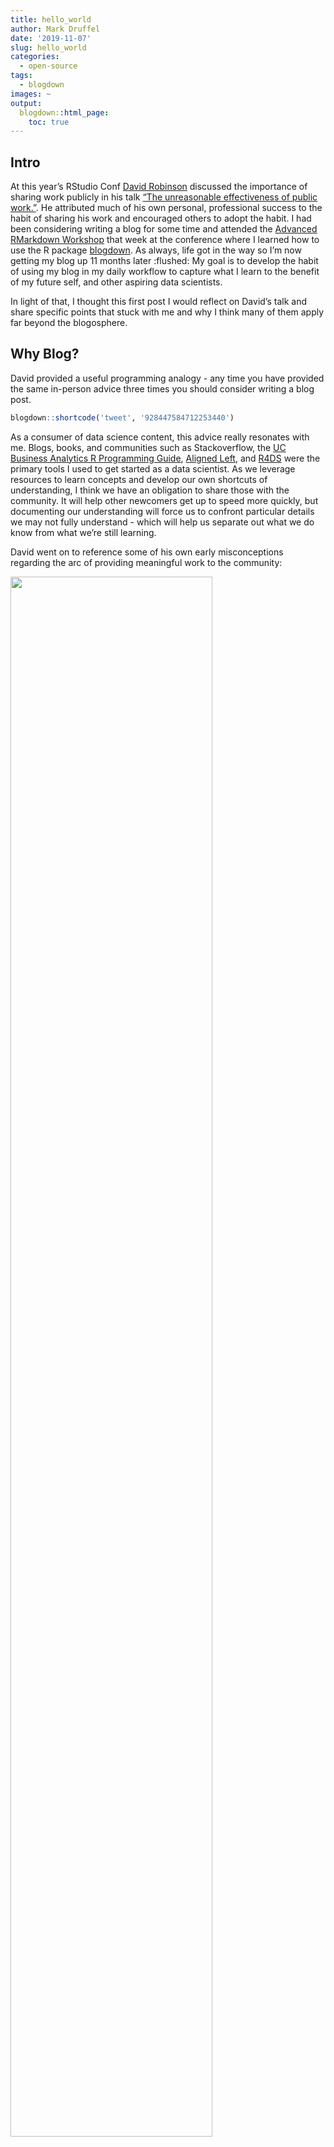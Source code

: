 ```yaml
---
title: hello_world
author: Mark Druffel
date: '2019-11-07'
slug: hello_world
categories:
  - open-source
tags:
  - blogdown
images: ~
output:
  blogdown::html_page:
    toc: true
---
```

## Intro  
At this year's RStudio Conf [David Robinson](http://varianceexplained.org/) discussed the importance of sharing work publicly in his talk ["The unreasonable effectiveness of public work."](https://resources.rstudio.com/rstudio-conf-2019/the-unreasonable-effectiveness-of-public-work). He attributed much of his own personal, professional success to the habit of sharing his work and encouraged others to adopt the habit. I had been considering writing a blog for some time and attended the [Advanced RMarkdown Workshop](https://arm.rbind.io/) that week at the conference where I learned how to use the R package [blogdown](https://github.com/rstudio/blogdown). As always, life got in the way so I'm now getting my blog up 11 months later :flushed: My goal is to develop the habit of using my blog in my daily workflow to capture what I learn to the benefit of my future self, and other aspiring data scientists.  

In light of that, I thought this first post I would reflect on David's talk and share specific points that stuck with me and why I think many of them apply far beyond the blogosphere. 

## Why Blog? 
David provided a useful programming analogy - any time you have provided the same in-person advice three times you should consider writing a blog post. 

<p align="center">
```r
blogdown::shortcode('tweet', '928447584712253440')
```
</p>

As a consumer of data science content, this advice really resonates with me. Blogs, books, and communities such as Stackoverflow, the [UC Business Analytics R Programming Guide](https://uc-r.github.io/), [Aligned Left](https://alignedleft.com/tutorials/d3), and [R4DS](https://r4ds.had.co.nz/) were the primary tools I used to get started as a data scientist. As we leverage resources to learn concepts and develop our own shortcuts of understanding, I think we have an obligation to share those with the community. It will help other newcomers get up to speed more quickly, but documenting our understanding will force us to confront particular details we may not fully understand - which will help us separate out what we do know from what we're still learning.

David went on to reference some of his own early misconceptions regarding the arc of providing meaningful work to the community:

[![](/posts/images/hello_world/goals.PNG){width=80% height=80%}](https://www.dropbox.com/s/jk7216yr30ztpdp/DavidRobinson-RStudio-2019-old.pdf?page=7)
 
In his earlier years David thought that he needed to complete all steps in the above process before publishing (i.e. develop an idea, test it, document it, and get through the publishing process). In hindsight, he realized that publishing and collaboration was where he derived most of the value... with that in mind, why not share throughout the process? 
 
> Anything still on your computer is, to a first approximation useless. When I look back at grad school the things I did that ended up not being publicized and just stayed on my computer - even I've forgotten them.

This point cannot be overstated. Not only does writing help us to understand what we know more deeply, the documentation serves as a guide to our future selves when we encounter the same problem again.   

David went on to reference Philip Guo's advice for academics that... 

```r
blogdown::shortcode('tweet', '1019978795862769665')
```

Throughout my career, I have encountered issues within organizations that have existed for years that are completely undocumented. Teams typically find workarounds to manage the specific issues and those workarounds simply exist as tribal knowledge. Teams frequently justify the lack of documentation with rationales such as "we're not going to waste time documenting a bug that will get fixed" or "you can't really document this it's just something you have to learn firsthand." Corporations tend to think of all documentation as technical documentation or user manuals which often further discourages users from documenting and sharing. However, lightweight communication tools such as blogs and tweets would enable employees to efficiently and effectively share their experiences and learn from one other. The time savings and risk mitigation the documentation would provide when senior leaders leave a team would be massive, but the documentation would also serve as requirements for the development teams who may need to make changes to the IT platforms serving as a catalyst to actually perform a more permanent fix. 

This concept of sharing what we've learned and shortcuts we find extends itself to open sourcing tools. David referenced a simple tool he built to extract the coefficients from linear model and put them into a data frame. This simple concept became an integral package within the tidyverse's modeling ecosystem, [broom](https://github.com/tidymodels/broom). Regarding his experience with broom, David said:  

> When you contribute to the community, you'll find the community contributes back. 

When you build a tool that others find useful, they won't just use it, they will also contribute to iterate and extend that tool. Open source is a powerful idea within software development, but the data science community is often more closely integrated into non-technical teams and can help the non-technical teams understand and leverage this idea to benefit their communities as well. 

The value that blogging, and more broadly sharing our work, has such high return on investment and it's incredibly extensible. I'd encourage everyone to listen to [David's talk](https://resources.rstudio.com/rstudio-conf-2019/the-unreasonable-effectiveness-of-public-work) as he covers this ideas more broadly and has more experience to bring to the conversation.

## How to blog? 
I am writing this blog in [Yihui Xie's](https://yihui.name/) [blogdown](https://github.com/rstudio/blogdown) package in R and netlify for hosting. There are dozens of resources avialable to choose from, I've provided the resources I used below:

* [Up & Running with blogdown](https://alison.rbind.io/post/2017-06-12-up-and-running-with-blogdown/)
* Making a Website Using Blogdown, Hugo, and GitHub Pages](https://amber.rbind.io/2016/12/19/website/)
* [Rstudio Conf: Making Websites in R Markdown](https://arm.rbind.io/slides/blogdown.html#1)
* [blogdown: Creating Websites with R Markdown](https://bookdown.org/yihui/blogdown/)
* Setting up your blog with RStudio and blogdown:
    + [Part I: Creating the blog](http://estebanmoro.org/post/2019-02-02-setting-up-your-blog-with-rstudio-and-blogdown-i-creating-the-blog/)
    + [Part II: Workflow](http://estebanmoro.org/post/2019-02-01-setting-up-your-blog-with-rstudio-and-blogdown/)
    + [Part III: Modify Your Theme](http://estebanmoro.org/post/2019-02-04-setting-up-your-blog-with-rstudio-and-blogdown-iii-modify-your-theme/)
* [Markdown Basics](https://rmarkdown.rstudio.com/authoring_basics.html)
* [R Markdown the Definitive Guide](https://bookdown.org/yihui/rmarkdown/)

As a novice blogdown user, I'm not going to try to add to these resources at this point, but if you're considering writing a blog please give them a read. It only took a few minutes to have a blog up and running!

## List of Blogs
In light of this discussion about sharing our work I decided to go through my slightly overwhelming bookmarks bar to pull out data science blogs I've found useful over the years. I tried to focus on practical blogs with examples in code. This list is not intended to be exhaustive, but these resources have been my sherpa for the last few years so I want to share with others in search of content that can guide them through topics they are still learning. The list is mostly R enthusiasts because R is the #1 tool in my data science toolbelt, but there are some blogs focused more on `D3.js`, `python`, and a few other languanges / frameworks. 

```r
list <- readxl::read_excel(paste0(here::here(),'/content/posts/data/hello_world/list_of_blogs.xlsx'))
dt_list <- list %>% 
  dplyr::select(Person_Org,Category,Tech_Focus,Twitter_Handle,URL) %>% 
  dplyr::mutate(Twitter = dplyr::if_else(
                          is.na(Twitter_Handle)==F,
                          paste0('<a href=\"https://twitter.com/',Twitter_Handle,'\">',Twitter_Handle,'</a>'),
                          ''),
                Person_Org = dplyr::if_else(
                          is.na(URL)==F,
                          paste0('<a href=\"',URL,'\">',Person_Org,'</a>'),
                          '')) %>% 
  dplyr::select(Person_Org,Twitter,Tech_Focus) %>% 
  dplyr::rename('Person / Org'='Person_Org','Languages'='Tech_Focus') %>% 
  dplyr::select(`Person / Org`, Twitter) 
dt_table <- DT::datatable(dt_list, escape = F, options=list(theme='uikit'))
css_sheet <- 'datatable_hugoHermet.css'
invisible(file.copy(from=paste0(here::here(),'/content/posts/css/hello_world/',css_sheet),to=paste0(dt_table$dependencies[[1]]$src$file ,'/css/',css_sheet),overwrite = T))
dt_table$dependencies[[1]]$stylesheet[1] <- 'css/datatable_hugoHermet.css'
dt_table$dependencies[[1]]$stylesheet[2] <- 'css/datatable_hugoHermet.css'  
dt_table 
```
<sub style="font-size: .8em;">
**Notes:**  
* The [bookdown archive](https://bookdown.org/home/archive/) is a list of bookdown sites RStudio maintains. That is a goldmine of information. For those new to R I highly recommend starting with [R for Data Science](https://r4ds.had.co.nz/).
* [Mark Sellors' Blogdown List](https://awesome-blogdown.com/) is a list of blogs made with blogdown that anyone can add to on Github. It's a really great site specifically for blogdown users, but this list is not intended to be limited to just blogdown. 
</sub>